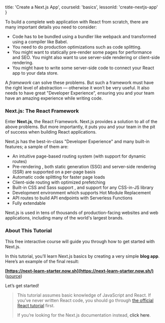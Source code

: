 
  title: 'Create a Next.js App',
  courseId: 'basics',
  lessonId: 'create-nextjs-app'
}

<p>
  <Logo size={80} />
</p>

To build a complete web application with React from scratch, there are many important details you need to consider:

- Code has to be bundled using a bundler like webpack and transformed using a compiler like Babel.
- You need to do production optimizations such as code splitting.
- You might want to statically pre-render some pages for performance and SEO. You might also want to use server-side rendering or client-side rendering.
- You might have to write some server-side code to connect your React app to your data store.

A _framework_ can solve these problems. But such a framework must have the right level of abstraction — otherwise it won’t be very useful. It also needs to have great "Developer Experience", ensuring you and your team have an amazing experience while writing code.

### Next.js: The React Framework

Enter **Next.js**, the React Framework. Next.js provides a solution to all of the above problems. But more importantly, it puts you and your team in the pit of success when building React applications.

Next.js has the best-in-class "Developer Experience" and many built-in features; a sample of them are:

- An intuitive page-based routing system (with support for <Link href="/docs/[[...slug]]" as="/docs/routing/dynamic-routes"><a>dynamic routes</a></Link>)
- <Link href="/docs/[[...slug]]" as="/docs/basic-features/pages#pre-rendering">
    <a>Pre-rendering</a>
  </Link>
  , both <Link
    href="/docs/[[...slug]]"
    as="/docs/basic-features/pages#static-generation-recommended"
  >
    <a>static generation</a>
  </Link> (SSG) and <Link
    href="/docs/[[...slug]]"
    as="/docs/basic-features/pages#server-side-rendering"
  >
    <a>server-side rendering</a>
  </Link> (SSR) are supported on a per-page basis
- Automatic code splitting for faster page loads
- <Link
    href="/docs/[[...slug]]"
    as="/docs/routing/introduction#linking-between-pages"
  >
    <a>Client-side routing</a>
  </Link> with optimized prefetching
- <Link href="/docs/[[...slug]]" as="/docs/basic-features/built-in-css-support">
    <a>Built-in CSS</a>
  </Link> and <Link
    href="/docs/[[...slug]]"
    as="/docs/basic-features/built-in-css-support#sass-support"
  >
    <a>Sass support</a>
  </Link>
  , and support for any CSS-in-JS library
- Development environment which supports Hot Module Replacement
- <Link href="/docs/[[...slug]]" as="/docs/api-routes/introduction">
    <a>API routes</a>
  </Link> to build API endpoints with Serverless Functions
- Fully extendable

Next.js is used in tens of thousands of production-facing websites and web applications, including many of the world's largest brands.

### About This Tutorial

This free interactive course will guide you through how to get started with Next.js.

In this tutorial, you’ll learn Next.js basics by creating a very simple **blog app**. Here’s an example of the final result:

**[https://next-learn-starter.now.sh](https://next-learn-starter.now.sh/)** ([source](https://github.com/vercel/next-learn-starter/tree/master/demo))

Let’s get started!

> This tutorial assumes basic knowledge of JavaScript and React. If you’ve never written React code, you should go through [the official React tutorial](https://reactjs.org/tutorial/tutorial.html) first.
>
> If you’re looking for the Next.js documentation instead, <Link href="/docs/[[...slug]]" as="/docs/getting-started"><a>click here</a></Link>.

